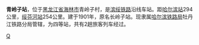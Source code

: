{{Infobox China railway station 
|车站名称 = 青岭子站
|图片 = File:Qinglingzi railway station.jpg
|车站名称拼音 = Qinglingzi
|车站位置 = [[黑龙江省|黑龙江省]][[海林市|海林市]]青岭子村
|线路 = [[滨绥铁路|滨绥铁路]]
|车站等级 = 四等站
}}

'''青岭子站'''，位于[[黑龙江省|黑龙江省]][[海林市|海林市]]青岭子村，是[[滨绥铁路|滨绥铁路]]沿线车站。距[[哈尔滨站|哈尔滨站]]294公里，[[绥芬河站|绥芬河站]]254公里。建于1901年，原名长岭子站。现隶属[[哈尔滨铁路局|哈尔滨铁路局]]牡丹江铁路分局管辖，为四等站，共有2趟旅客列车经过。

{{China-rail-stub}}
{{滨绥铁路}}

[[Category:牡丹江市铁路车站|Q]]